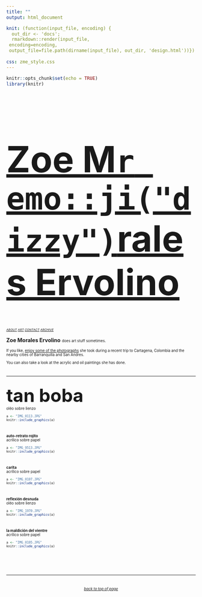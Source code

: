 ```yaml
---
title: ""
output: html_document

knit: (function(input_file, encoding) {
  out_dir <- 'docs';
  rmarkdown::render(input_file,
 encoding=encoding,
 output_file=file.path(dirname(input_file), out_dir, 'design.html'))})
 
css: zme_style.css
---
```

```r
knitr::opts_chunk$set(echo = TRUE)
library(knitr)
```
<style type="text/css">
.main-container {
  max-width: 1800px;
  margin-left: auto;
  margin-right: auto;
    background-color:PowderBlue;
    	cursor: url('/Users/zoeervolino/Documents/zoe/zoe/cursor.cur'), default;
}
</style>

<a href="https://zoervolino.github.io/zoe/">
<font size=80>
<h1>Zoe M`r emo::ji("dizzy")`rales Ervolino</h1>
</font>
</a>

<a2>
<small>
<small><small><a href="about.html"><i>ABOUT</a>  </i></small></small>
<small><small><a href="design.html"><i>ART</a>  </i></small></small> 
<small><small><a href="contact.html"><i>CONTACT</a>  </i></small></small> 
<small><small><a href="https://tinyletter.com/unfriendlybrujita/archive"><i>ARCHIVE</a>  </i></small></small>
</small>
</a2>  


<a1><b>Zoe Morales Ervolino</a1></b> <small><small>does art stuff sometimes.

If you like, <a href="https://zoervolino.github.io/cartagena/">enjoy some of the photographs</a> she took during a recent trip to Cartagena, Colombia and the nearby cities of Barranquilla and San Andres. 

You can also take a look at the acrylic and oil paintings she has done. 

<br>
<hr>
<br>
<font size=60>
<b><a2>tan boba</a2></b>
</font>
<br>
<a2>oléo sobre lienzo</a2>
```r
a <- "IMG_0113.JPG"
knitr::include_graphics(a)
```
<br>
<br>
<b><a2>auto-retrato rojito</a2></b><br>
<a2>acrílico sobre papel</a2>
```r
a <- "IMG_9513.JPG"
knitr::include_graphics(a)
```
<br>
<br>
<b><a2>carita</a2></b><br>
<a2>acrílico sobre papel</a2>
```r
a <- "IMG_0107.JPG"
knitr::include_graphics(a)
```
<br>
<br>
<b><a2>reflexión desnuda</a2></b>
<br>
<a2>oléo sobre lienzo</a2>
```r
a <- "IMG_1970.JPG"
knitr::include_graphics(a)
```
<br>
<br>
<b><a2>la maldición del vientre</a2></b>
<br>
<a2>acrílico sobre papel</a2>
```r
a <- "IMG_0105.JPG"
knitr::include_graphics(a)
```
<br>
</small></small>

<br>
<hr>
<br>
<small>
<small>
<center>
<i><a href="#top">back to top of page</a>
</center>
</i>
</small>
</small>
</br>